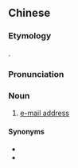 {{also|电子邮件地址}}
==Chinese==
{{zh-forms|s=电子邮件地址|type=42}}

===Etymology===
{{calque|zh|en|e-mail address}}.

===Pronunciation===
{{zh-pron
|m=diànzǐ yóujiàn dìzhǐ
|c=din6 zi2 jau4 gin6-2 dei6 zi2
|cat=n
}}

===Noun===
{{zh-noun}}

# [[e-mail address]]

====Synonyms====
* {{zh-l|伊妹兒地址}}
* {{zh-l|電郵地址}}